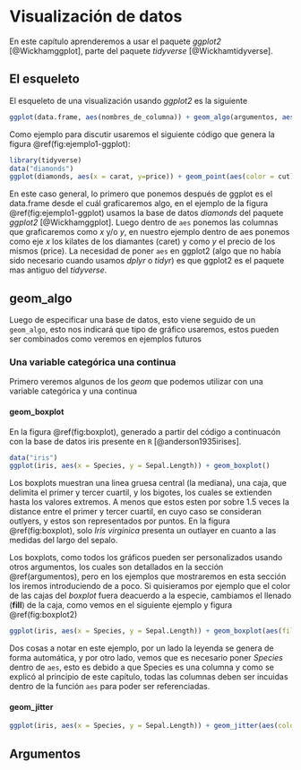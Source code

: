 # Visualización de datos {#visualizacion}

En este capítulo aprenderemos a usar el paquete *ggplot2* [@Wickhamggplot], parte del paquete *tidyverse* [@Wickhamtidyverse]. 

## El esqueleto

El esqueleto de una visualización usando *ggplot2* es la siguiente

```r
ggplot(data.frame, aes(nombres_de_columna)) + geom_algo(argumentos, aes(columnas)) + theme_algo()
```

Como ejemplo para discutir usaremos el siguiente código que genera la figura \@ref(fig:ejemplo1-ggplot):

```r
library(tidyverse)
data("diamonds")
ggplot(diamonds, aes(x = carat, y=price)) + geom_point(aes(color = cut)) + theme_classic()
```


En este caso general, lo primero que ponemos después de ggplot es el data.frame desde el cuál graficaremos algo, en el ejemplo de la figura \@ref(fig:ejemplo1-ggplot) usamos la base de datos *diamonds* del paquete *ggplot2* [@Wickhamggplot]. Luego dentro de `aes` ponemos las columnas que graficaremos como *x* y/o *y*, en nuestro ejemplo dentro de aes ponemos como eje *x* los kilates de los diamantes (caret) y como *y* el precio de los mismos (price). La necesidad de poner `aes` en ggplot2 (algo que no había sido necesario cuando usamos *dplyr* o *tidyr*) es que ggplot2 es el paquete mas antiguo del *tidyverse*.

## geom_algo

Luego de especificar una base de datos, esto viene seguido de un `geom_algo`, esto nos indicará que tipo de gráfico usaremos, estos pueden ser combinados como veremos en ejemplos futuros

### Una variable categórica una continua

Primero veremos algunos de los *geom* que podemos utilizar con una variable categórica y una continua

#### geom_boxplot

En la figura \@ref(fig:boxplot), generado a partir del código a continuacón con la base de datos iris presente en `R` [@anderson1935irises].  

```r
data("iris")
ggplot(iris, aes(x = Species, y = Sepal.Length)) + geom_boxplot()
```

Los boxplots muestran una linea gruesa central (la mediana), una caja, que delimita el primer y tercer cuartil, y los bigotes, los cuales se extienden hasta los valores extremos. A menos que estos esten por sobre 1.5 veces la distance entre el primer y tercer cuartil, en cuyo caso se consideran outlyers, y estos son representados por puntos. En la figura \@ref(fig:boxplot), solo *Iris virginica* presenta un outlayer en cuanto a las medidas del largo del sepalo.

Los boxplots, como todos los gráficos pueden ser personalizados usando otros argumentos, los cuales son detallados en la sección \@ref(argumentos), pero en los ejemplos que mostraremos en esta sección los iremos introduciendo de a poco. Si quisieramos por ejemplo que el color de las cajas del *boxplot* fuera deacuerdo a la especie, cambiamos el llenado (**fill**) de la caja, como vemos en el siguiente ejemplo y figura \@ref(fig:boxplot2)

```r
ggplot(iris, aes(x = Species, y = Sepal.Length)) + geom_boxplot(aes(fill = Species))
```

Dos cosas a notar en este ejemplo, por un lado la leyenda se genera de forma automática, y por otro lado, vemos que es necesario poner *Species* dentro de `aes`, esto es debido a que Species es una columna y como se explicó al principio de este capítulo, todas las columnas deben ser incuidas dentro de la función `aes` para poder ser referenciadas.

#### geom_jitter

```r
ggplot(iris, aes(x = Species, y = Sepal.Length)) + geom_jitter(aes(color = Species))
```


## Argumentos {#argumentos}
